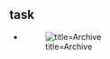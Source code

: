 == task ==
* [[File:https://github.com/BlueSedDragon/task/workflows/Archive/badge.svg|link=https://github.com/BlueSedDragon/task/actions?query=workflow%3AArchive|title=Archive]]

